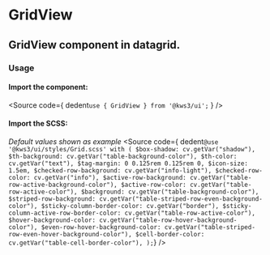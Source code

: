 
<Version />

<Meta of={Stories} />

# GridView
## GridView component in datagrid.

<Canvas of={Stories.Main} />

<Controls />

### Usage
#### Import the component:
<Source
  code={
    dedent`use { GridView } from '@kws3/ui';`
  }
/>

#### Import the SCSS:
_Default values shown as example_
<Source
  code={ dedent`
    @use '@kws3/ui/styles/Grid.scss' with (
      $box-shadow: cv.getVar("shadow"),
      $th-background: cv.getVar("table-background-color"),
      $th-color: cv.getVar("text"),
      $tag-margin: 0 0.125rem 0.125rem 0,
      $icon-size: 1.5em,
      $checked-row-background: cv.getVar("info-light"),
      $checked-row-color: cv.getVar("info"),
      $active-row-background: cv.getVar("table-row-active-background-color"),
      $active-row-color: cv.getVar("table-row-active-color"),
      $background: cv.getVar("table-background-color"),
      $striped-row-background: cv.getVar("table-striped-row-even-background-color"),
      $sticky-column-border-color: cv.getVar("border"),
      $sticky-column-active-row-border-color: cv.getVar("table-row-active-color"),
      $hover-background-color: cv.getVar("table-row-hover-background-color"),
      $even-row-hover-background-color: cv.getVar("table-striped-row-even-hover-background-color"),
      $cell-border-color: cv.getVar("table-cell-border-color"),
    );
    `}
/>